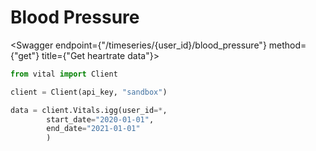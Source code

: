 
# Blood Pressure

<Swagger endpoint={"/timeseries/{user_id}/blood_pressure"} method={"get"} title={"Get heartrate data"}>

```python
from vital import Client

client = Client(api_key, "sandbox")

data = client.Vitals.igg(user_id=*,
        start_date="2020-01-01",
        end_date="2021-01-01"
        )
```

</Swagger>
